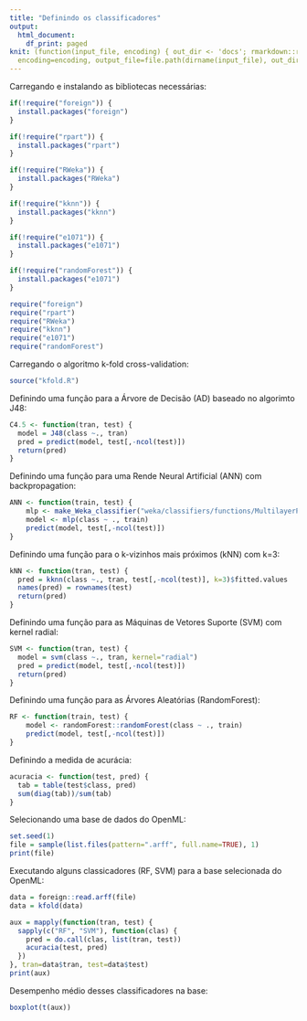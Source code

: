 ```yaml
---
title: "Definindo os classificadores"
output:
  html_document:
    df_print: paged
knit: (function(input_file, encoding) { out_dir <- 'docs'; rmarkdown::render(input_file,
  encoding=encoding, output_file=file.path(dirname(input_file), out_dir, 'classificadores.html'))})
---
```


Carregando e instalando as bibliotecas necessárias:

```r
if(!require("foreign")) {
  install.packages("foreign")
}

if(!require("rpart")) {
  install.packages("rpart")
}

if(!require("RWeka")) {
  install.packages("RWeka")
}

if(!require("kknn")) {
  install.packages("kknn")
}

if(!require("e1071")) {
  install.packages("e1071")
}

if(!require("randomForest")) {
  install.packages("e1071")
}

require("foreign")
require("rpart")
require("RWeka")
require("kknn")
require("e1071")
require("randomForest")
```

Carregando o algoritmo k-fold cross-validation:

```r
source("kfold.R")
```

Definindo uma função para a Árvore de Decisão (AD) baseado no algorimto J48: 

```r
C4.5 <- function(tran, test) {
  model = J48(class ~., tran)
  pred = predict(model, test[,-ncol(test)])
  return(pred)
}
```

Definindo uma função para uma Rende Neural Artificial (ANN) com backpropagation: 

```r
ANN <- function(train, test) {
    mlp <- make_Weka_classifier("weka/classifiers/functions/MultilayerPerceptron")
    model <- mlp(class ~ ., train)
    predict(model, test[,-ncol(test)])
}
```

Definindo uma função para o k-vizinhos mais próximos (kNN) com k=3:

```r
kNN <- function(tran, test) {
  pred = kknn(class ~., tran, test[,-ncol(test)], k=3)$fitted.values
  names(pred) = rownames(test)
  return(pred)
}
```

Definindo uma função para as Máquinas de Vetores Suporte (SVM) com kernel radial: 

```r
SVM <- function(tran, test) {
  model = svm(class ~., tran, kernel="radial")
  pred = predict(model, test[,-ncol(test)])
  return(pred)
}
```
Definindo uma função para as Árvores Aleatórias (RandomForest): 

```r
RF <- function(train, test) {
    model <- randomForest::randomForest(class ~ ., train)
    predict(model, test[,-ncol(test)])
}
```

Definindo a medida de acurácia:

```r
acuracia <- function(test, pred) {
  tab = table(test$class, pred)
  sum(diag(tab))/sum(tab)
}
```

Selecionando uma base de dados do OpenML:

```r
set.seed(1)
file = sample(list.files(pattern=".arff", full.name=TRUE), 1)
print(file)
```

Executando alguns classicadores (RF, SVM) para a base selecionada do OpenML:

```r

data = foreign::read.arff(file)
data = kfold(data)

aux = mapply(function(tran, test) {
  sapply(c("RF", "SVM"), function(clas) {
    pred = do.call(clas, list(tran, test))
    acuracia(test, pred)
  })
}, tran=data$tran, test=data$test)
print(aux)
```
Desempenho médio desses classificadores na base:

```r
boxplot(t(aux))
```
